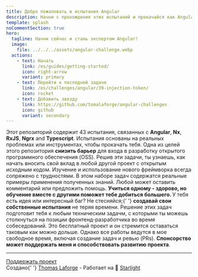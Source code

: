 ```yaml
---
title: Добро пожаловать в испытания Angular
description: Начни с прохождения этих испытаний и прокачайcя как Angular фронтенд инженер.
template: splash
noCommentSection: true
hero:
  tagline: Начни сейчас и стань экспертом Angular!
  image:
    file: ../../../assets/angular-challenge.webp
  actions:
    - text: Начать
      link: /es/guides/getting-started/
      icon: right-arrow
      variant: primary
    - text: Перейти к последней задаче
      link: /es/challenges/angular/39-injection-token/
      icon: rocket
    - text: Добавить звезду
      link: https://github.com/tomalaforge/angular-challenges
      icon: github
      variant: secondary
---
```



<CardGrid>
<Card title="43 Испытания">
  Этот репозиторий содержит 43 испытания, связанных с <b>Angular</b>, <b>Nx</b>, <b>RxJS</b>, <b>Ngrx</b> and <b>Typescript</b>.
  Испытания основаны на реальных проблемах или инструментах, чтобы прокачать тебя.
</Card>

<Card title="Стань мейнтейнером открытого программного обеспечения (OSS)">
  Одна из целей этого репозитория <b>снизить барьер</b> для входа в разработку
  открытого программного обеспечения (OSS). Решив эти задачи, ты узнаешь,
  как начать вносить свой вклад в любой другой проект с открытым исходным кодом.
</Card>

<Card title="Учись вместе с другими">
  Изучение и использование нового фреймворка всегда сопряжено с трудностями.
  В этом наборе задач содержатся реальные примеры применения полученных знаний.
  Любой может оставить комментарий или предложить помощь.
  <b>
    Учиться одному - здорово, но обучение вместе с другими поможет тебе добиться большего.
  </b>
</Card>

<Card title="Вноси свой вклад">
  У тебя есть идея или интересный баг? Не стесняйся;{' '}
  <b>создавай свои  собственные испытания</b> не теряя времени.
</Card>

<Card title="Подготовься к собеседованию">
  Решение этих задач подготовит тебя к любым техническим задачм, с которыми ты
  можешь столкнуться на позиции фронтенд-разработчика во время собеседований.
</Card>

<Card title="Поддержка">
  Это бесплатный проект и он стремится оставаться таковым как можно дольше.
  Однако все работы ведутся в мое свободное время, включая создание задач и ревью (PRs).
  <b>Спонсорство может поддержать меня и способствовать развитию проекта</b>.
</Card>

</CardGrid>

---

<div class="article-footer">
  <a href="https://github.com/sponsors/tomalaforge" alt="Sponsor link">
    <MyIcon name="fillHeart" size="1.2rem" color="white" />
    Поддержать проект
  </a>
</div>

<div class="main-page-footer">
  Создано{' '}
  <a href="https://github.com/tomalaforge?tab=repositories">Thomas Laforge</a> -
  Работает на 🌟 <a href="https://starlight.astro.build/">Starlight</a>
</div>
